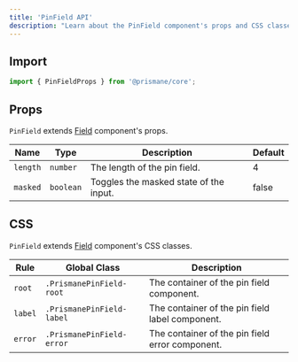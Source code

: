 ---
title: 'PinField API'
description: "Learn about the PinField component's props and CSS classes."
---

## Import

```js
import { PinFieldProps } from '@prismane/core';
```

## Props

`PinField` extends [Field](/docs/components-api/field-api) component's props.

| Name     | Type      | Description                            | Default |
| -------- | --------- | -------------------------------------- | ------- |
| `length` | `number`  | The length of the pin field.           | 4       |
| `masked` | `boolean` | Toggles the masked state of the input. | false   |

## CSS

`PinField` extends [Field](/docs/components-api/field-api) component's CSS classes.

| Rule    | Global Class              | Description                                     |
| ------- | ------------------------- | ----------------------------------------------- |
| `root`  | `.PrismanePinField-root`  | The container of the pin field component.       |
| `label` | `.PrismanePinField-label` | The container of the pin field label component. |
| `error` | `.PrismanePinField-error` | The container of the pin field error component. |
